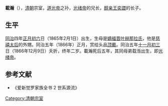 '''載瀚'''（{{bd|1865年|2月1日|1866年|12月9日|catIdx=Z}}），[[清朝|清朝]]宗室，[[道光帝|道光帝]]之孙，[[光绪帝|光绪帝]]的兄长，[[醇亲王|醇亲王]][[奕譞|奕譞]]的长子。

==生平==
[[同治|同治]]四年[[正月初六|正月初六]]日（1865年2月1日）出生，生母是[[醇賢親王嫡妃|嫡福晋叶赫那拉氏]]，他是[[慈禧太后|慈禧太后]]的外甥。同治五年（1866年）正月，赏给头品[[顶戴|顶戴]]。同治五年[[十一月初三|十一月初三]]日（1866年12月9日）夭折，终年二岁。載瀚死后五年，其同母弟载湉出生，即[[光绪帝|光绪帝]]。

==参考文献==
*《爱新觉罗家族全书 2 世系源流》
{{醇親王府世系圖}}
{{清德宗皇室}}
{{DEFAULTSORT:Z}}
[[Category:清朝宗室|Category:清朝宗室]]